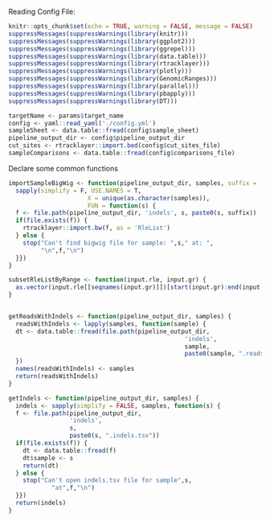 Reading Config File: 

```r
knitr::opts_chunk$set(echo = TRUE, warning = FALSE, message = FALSE)
suppressMessages(suppressWarnings(library(knitr)))
suppressMessages(suppressWarnings(library(ggplot2)))
suppressMessages(suppressWarnings(library(ggrepel)))
suppressMessages(suppressWarnings(library(data.table)))
suppressMessages(suppressWarnings(library(rtracklayer)))
suppressMessages(suppressWarnings(library(plotly)))
suppressMessages(suppressWarnings(library(GenomicRanges)))
suppressMessages(suppressWarnings(library(parallel)))
suppressMessages(suppressWarnings(library(pbapply)))
suppressMessages(suppressWarnings(library(DT)))

targetName <- params$target_name
config <- yaml::read_yaml('./config.yml')
sampleSheet <- data.table::fread(config$sample_sheet)
pipeline_output_dir <- config$pipeline_output_dir
cut_sites <- rtracklayer::import.bed(config$cut_sites_file)
sampleComparisons <- data.table::fread(config$comparisons_file)
```

Declare some common functions
```r
importSampleBigWig <- function(pipeline_output_dir, samples, suffix = '.alnCoverage.bigwig') {
  sapply(simplify = F, USE.NAMES = T, 
                      X = unique(as.character(samples)), 
                      FUN = function(s) {
  f <- file.path(pipeline_output_dir, 'indels', s, paste0(s, suffix))
  if(file.exists(f)) {
    rtracklayer::import.bw(f, as = 'RleList')
  } else {
    stop("Can't find bigwig file for sample: ",s," at: ",
         "\n",f,"\n")
  }})
}

subsetRleListByRange <- function(input.rle, input.gr) {
  as.vector(input.rle[[seqnames(input.gr)]])[start(input.gr):end(input.gr)]
}


getReadsWithIndels <- function(pipeline_output_dir, samples) {
  readsWithIndels <- lapply(samples, function(sample) {
  dt <- data.table::fread(file.path(pipeline_output_dir, 
                                                 'indels',
                                                 sample, 
                                                 paste0(sample, ".reads_with_indels.tsv")))
  })
  names(readsWithIndels) <- samples
  return(readsWithIndels)
}

getIndels <- function(pipeline_output_dir, samples) {
  indels <- sapply(simplify = FALSE, samples, function(s) {
  f <- file.path(pipeline_output_dir, 
                 'indels',
                 s, 
                 paste0(s, ".indels.tsv"))
  if(file.exists(f)) {
    dt <- data.table::fread(f)
    dt$sample <- s
    return(dt)
  } else {
    stop("Can't open indels.tsv file for sample",s,
            "at",f,"\n")
  }})
  return(indels)
}
```
